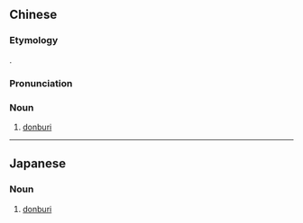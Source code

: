 ==Chinese==
{{zh-forms|alt=井物}}

===Etymology===
{{bor|zh|ja|-}} {{ja-r|丼%物|どんぶり%もの}}.

===Pronunciation===
{{zh-pron
|m=jǐngwù
|cat=n
}}

===Noun===
{{zh-noun}}

# [[donburi]] {{gloss|a Japanese dish}}

{{zh-cat|Foods}}

----

==Japanese==
{{ja-kanjitab|どんぶり|もの|yomi=kun}}

===Noun===
{{ja-noun|どんぶりもの}}

# [[donburi]] {{gloss|a Japanese rice bowl dish consisting of fish, meat, vegetables or other ingredients simmered together and served over rice}}